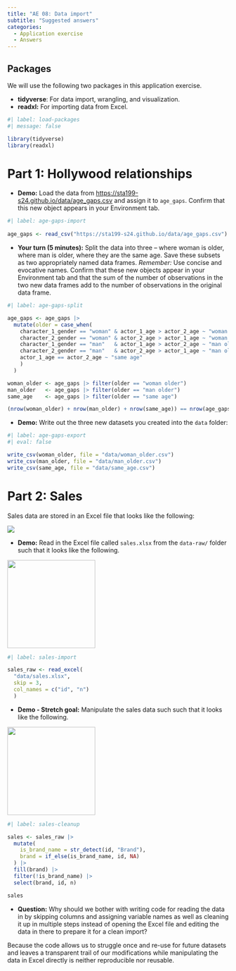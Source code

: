 ```yaml
---
title: "AE 08: Data import"
subtitle: "Suggested answers"
categories: 
  - Application exercise
  - Answers
---
```


## Packages

We will use the following two packages in this application exercise.

-   **tidyverse**: For data import, wrangling, and visualization.
-   **readxl:** For importing data from Excel.

```r
#| label: load-packages
#| message: false

library(tidyverse)
library(readxl)
```

# Part 1: Hollywood relationships

-   **Demo:** Load the data from <https://sta199-s24.github.io/data/age_gaps.csv> and assign it to `age_gaps`. Confirm that this new object appears in your Environment tab.

```r
#| label: age-gaps-import
     
age_gaps <- read_csv("https://sta199-s24.github.io/data/age_gaps.csv")
```

-   **Your turn (5 minutes):** Split the data into three -- where woman is older, where man is older, where they are the same age. Save these subsets as two appropriately named data frames. *Remember:* Use concise and evocative names. Confirm that these new objects appear in your Environment tab and that the sum of the number of observations in the two new data frames add to the number of observations in the original data frame.

```r
#| label: age-gaps-split

age_gaps <- age_gaps |>
  mutate(older = case_when(
    character_1_gender == "woman" & actor_1_age > actor_2_age ~ "woman older",
    character_2_gender == "woman" & actor_2_age > actor_1_age ~ "woman older",
    character_1_gender == "man"   & actor_1_age > actor_2_age ~ "man older",
    character_2_gender == "man"   & actor_2_age > actor_1_age ~ "man older",
    actor_1_age == actor_2_age ~ "same age"
    )
  )

woman_older <- age_gaps |> filter(older == "woman older")
man_older   <- age_gaps |> filter(older == "man older")
same_age    <- age_gaps |> filter(older == "same age")

(nrow(woman_older) + nrow(man_older) + nrow(same_age)) == nrow(age_gaps)
```

-   **Demo:** Write out the three new datasets you created into the `data` folder:

```r
#| label: age-gaps-export
#| eval: false

write_csv(woman_older, file = "data/woman_older.csv")
write_csv(man_older, file = "data/man_older.csv")
write_csv(same_age, file = "data/same_age.csv")
```

# Part 2: Sales

Sales data are stored in an Excel file that looks like the following:

![](https://sta199-s24.github.io/images/sales-excel.png)

-   **Demo:** Read in the Excel file called `sales.xlsx` from the `data-raw/` folder such that it looks like the following.

![](https://sta199-s24.github.io/images/sales-1.png){width="200"}

```r
#| label: sales-import

sales_raw <- read_excel(
  "data/sales.xlsx", 
  skip = 3,
  col_names = c("id", "n")
  )
```

-   **Demo - Stretch goal:** Manipulate the sales data such such that it looks like the following.

![](https://sta199-s24.github.io/images/sales-2.png){width="200"}

```r
#| label: sales-cleanup

sales <- sales_raw |>
  mutate(
    is_brand_name = str_detect(id, "Brand"),
    brand = if_else(is_brand_name, id, NA)
  ) |>
  fill(brand) |>
  filter(!is_brand_name) |>
  select(brand, id, n)

sales
```

-   **Question:** Why should we bother with writing code for reading the data in by skipping columns and assigning variable names as well as cleaning it up in multiple steps instead of opening the Excel file and editing the data in there to prepare it for a clean import?

Because the code allows us to struggle once and re-use for future datasets and leaves a transparent trail of our modifications while manipulating the data in Excel directly is neither reproducible nor reusable.
